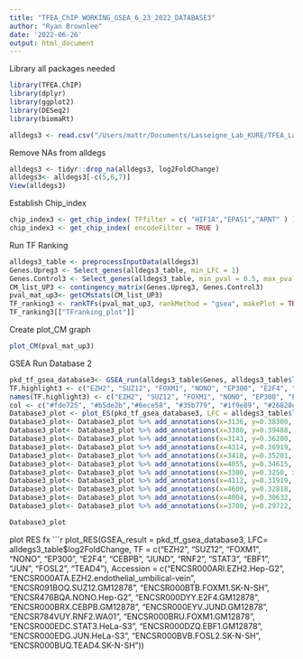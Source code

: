---
title: "TFEA_ChIP_WORKING_GSEA_6_23_2022_DATABASE3"
author: "Ryan Brownlee"
date: '2022-06-26'
output: html_document
---
Library all packages needed
```{r}
library(TFEA.ChIP)
library(dplyr)
library(ggplot2)
library(DESeq2)
library(biomaRt)
```

```{r}
alldegs3 <- read.csv("/Users/mattr/Documents/Lasseigne_Lab_KURE/TFEA_Lasseigne_Lab_Brownlee/deseq2_fullres_56_Database3.csv")
```
Remove NAs from alldegs
```{r}
alldegs3 <- tidyr::drop_na(alldegs3, log2FoldChange)
alldegs3<- alldegs3[-c(5,6,7)]
View(alldegs3)
```
Establish Chip_index
```{r}
chip_index3 <- get_chip_index( TFfilter = c( "HIF1A","EPAS1","ARNT" ) )
chip_index3 <- get_chip_index( encodeFilter = TRUE )
```
Run TF Ranking
```{r}
alldegs3_table <- preprocessInputData(alldegs3)
Genes.Upreg3 <- Select_genes(alldegs3_table, min_LFC = 1)
Genes.Control3 <- Select_genes(alldegs3_table, min_pval = 0.5, max_pval = 1, min_LFC = -0.25, max_LFC = 0.25)
CM_list_UP3 <- contingency_matrix(Genes.Upreg3, Genes.Control3)
pval_mat_up3<- getCMstats(CM_list_UP3)
TF_ranking3 <- rankTFs(pval_mat_up3, rankMethod = "gsea", makePlot = TRUE)
TF_ranking3[["TFranking_plot"]]
```
Create plot_CM graph
```{r}
plot_CM(pval_mat_up3)
```
GSEA Run Database 2
```{r}
pkd_tf_gsea_database3<- GSEA_run(alldegs3_table$Genes, alldegs3_table$log2FoldChange, chip_index3, get.RES = TRUE)
TF.highlight3 <- c("EZH2", "SUZ12", "FOXM1", "NONO", "EP300", "E2F4", "CEBPB", "JUND", "RNF2", "STAT3")
names(TF.highlight3) <- c("EZH2", "SUZ12", "FOXM1", "NONO", "EP300", "E2F4", "CEBPB", "JUND", "RNF2", "STAT3")
col <- c("#fde725", "#b5de2b","#6ece58", "#35b779", "#1f9e89", "#26828e", "#31688e", "#3e4989", "#482878", "#440154")
Database3_plot <- plot_ES(pkd_tf_gsea_database3, LFC = alldegs3_table$log2FoldChange, specialTF = TF.highlight3, TF_colors = col)
Database3_plot<- Database3_plot %>% add_annotations(x=3136, y=0.38300, xref= "x", yref= "y", text = "EZH2", xanchor='top', showarrow = T, arrowhead = 3, arrowsize = 0.3, font = list(size = 6))
Database3_plot<- Database3_plot %>% add_annotations(x=3380, y=0.39488, xref= "x", yref= "y", text = "EZH2", xanchor='top', showarrow = T, arrowhead = 3, arrowsize = 0.3, font = list(size = 6))
Database3_plot<- Database3_plot %>% add_annotations(x=3143, y=0.36200, xref= "x", yref= "y", text = "SUZ12", xanchor='right', showarrow = T, arrowhead = 3, arrowsize = 0.3, font = list(size = 6))
Database3_plot<- Database3_plot %>% add_annotations(x=4314, y=0.36919, xref= "x", yref= "y", text = "FOXM1", xanchor='top', showarrow = T, arrowhead = 3, arrowsize = 0.3, font = list(size = 6))
Database3_plot<- Database3_plot %>% add_annotations(x=3410, y=0.35201, xref= "x", yref= "y", text = "EP300", xanchor='top', showarrow = T, arrowhead = 3, arrowsize = 0.3, font = list(size = 4))
Database3_plot<- Database3_plot %>% add_annotations(x=4055, y=0.34615, xref= "x", yref= "y", text = "E2F4", xanchor='top', showarrow = T, arrowhead = 3, arrowsize = 0.3, font = list(size = 6))
Database3_plot<- Database3_plot %>% add_annotations(x=3300, y=0.3250, xref= "x", yref= "y", text = "RNF2", xanchor='right', showarrow = T, arrowhead = 3, arrowsize = 0.3, font = list(size = 5))
Database3_plot<- Database3_plot %>% add_annotations(x=4112, y=0.31919, xref= "x", yref= "y", text = "JUND", xanchor='right', showarrow = T, arrowhead = 3, arrowsize = 0.3, font = list(size = 6))
Database3_plot<- Database3_plot %>% add_annotations(x=4600, y=0.32818, xref= "x", yref= "y", text = "EP300", xanchor='top', showarrow = T, arrowhead = 3, arrowsize = 0.3, font = list(size = 6))
Database3_plot<- Database3_plot %>% add_annotations(x=4004, y=0.30632, xref= "x", yref= "y", text = "EP300", xanchor='top', showarrow = T, arrowhead = 3, arrowsize = 0.3, font = list(size = 5))
Database3_plot<- Database3_plot %>% add_annotations(x=3700, y=0.29722, xref= "x", yref= "y", text = "EZH2", xanchor='top', showarrow = T, arrowhead = 3, arrowsize = 0.3, font = list(size = 5))

Database3_plot
```
plot RES fx
```{r}
plot_RES(GSEA_result = pkd_tf_gsea_database3, LFC= alldegs3_table$log2FoldChange, TF = c("EZH2", "SUZ12", "FOXM1", "NONO", "EP300", "E2F4", "CEBPB", "JUND", "RNF2", "STAT3", "EBF1", "JUN", "FOSL2", "TEAD4"), Accession = c("ENCSR000ARI.EZH2.Hep-G2", "ENCSR000ATA.EZH2.endothelial_umbilical-vein", "ENCSR091BOQ.SUZ12.GM12878", "ENCSR000BTB.FOXM1.SK-N-SH", "ENCSR476BQA.NONO.Hep-G2", "ENCSR000DYY.E2F4.GM12878", "ENCSR000BRX.CEBPB.GM12878", "ENCSR000EYV.JUND.GM12878", "ENCSR784VUY.RNF2.WA01", "ENCSR000BRU.FOXM1.GM12878", "ENCSR000EDC.STAT3.HeLa-S3", "ENCSR000DZQ.EBF1.GM12878", "ENCSR000EDG.JUN.HeLa-S3", "ENCSR000BVB.FOSL2.SK-N-SH", "ENCSR000BUQ.TEAD4.SK-N-SH"))
